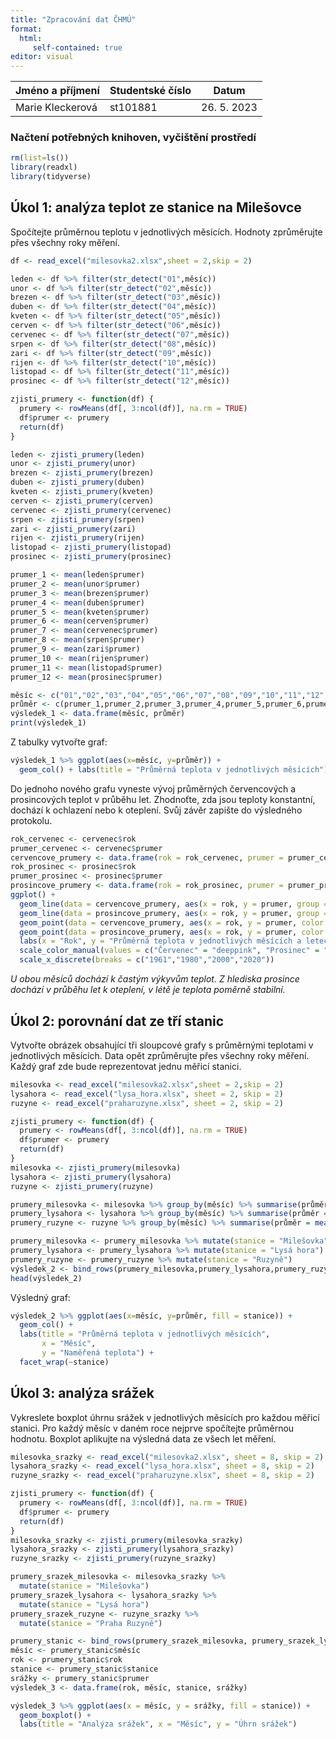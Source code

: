 ---
title: "Zpracování dat ČHMÚ"
format: 
  html:
     self-contained: true
editor: visual
---

| Jméno a příjmení | Studentské číslo | Datum        |
|------------------|------------------|--------------|
| Marie Kleckerová | st101881         | 26\. 5. 2023 |

### Načtení potřebných knihoven, vyčištění prostředí

```{r warning=FALSE, message=FALSE}
rm(list=ls())
library(readxl)
library(tidyverse)
```

## Úkol 1: analýza teplot ze stanice na Milešovce

Spočítejte průměrnou teplotu v jednotlivých měsících. Hodnoty zprůměrujte přes všechny roky měření.

```{r}
df <- read_excel("milesovka2.xlsx",sheet = 2,skip = 2)

leden <- df %>% filter(str_detect("01",měsíc))
unor <- df %>% filter(str_detect("02",měsíc))
brezen <- df %>% filter(str_detect("03",měsíc))
duben <- df %>% filter(str_detect("04",měsíc))
kveten <- df %>% filter(str_detect("05",měsíc))
cerven <- df %>% filter(str_detect("06",měsíc))
cervenec <- df %>% filter(str_detect("07",měsíc))
srpen <- df %>% filter(str_detect("08",měsíc))
zari <- df %>% filter(str_detect("09",měsíc))
rijen <- df %>% filter(str_detect("10",měsíc))
listopad <- df %>% filter(str_detect("11",měsíc))
prosinec <- df %>% filter(str_detect("12",měsíc))

zjisti_prumery <- function(df) {
  prumery <- rowMeans(df[, 3:ncol(df)], na.rm = TRUE)
  df$prumer <- prumery
  return(df)
}

leden <- zjisti_prumery(leden)
unor <- zjisti_prumery(unor)
brezen <- zjisti_prumery(brezen)
duben <- zjisti_prumery(duben)
kveten <- zjisti_prumery(kveten)
cerven <- zjisti_prumery(cerven)
cervenec <- zjisti_prumery(cervenec)
srpen <- zjisti_prumery(srpen)
zari <- zjisti_prumery(zari)
rijen <- zjisti_prumery(rijen)
listopad <- zjisti_prumery(listopad)
prosinec <- zjisti_prumery(prosinec)

prumer_1 <- mean(leden$prumer)
prumer_2 <- mean(unor$prumer)
prumer_3 <- mean(brezen$prumer)
prumer_4 <- mean(duben$prumer)
prumer_5 <- mean(kveten$prumer)
prumer_6 <- mean(cerven$prumer)
prumer_7 <- mean(cervenec$prumer)
prumer_8 <- mean(srpen$prumer)
prumer_9 <- mean(zari$prumer)
prumer_10 <- mean(rijen$prumer)
prumer_11 <- mean(listopad$prumer)
prumer_12 <- mean(prosinec$prumer)

měsíc <- c("01","02","03","04","05","06","07","08","09","10","11","12")
průměr <- c(prumer_1,prumer_2,prumer_3,prumer_4,prumer_5,prumer_6,prumer_7,prumer_8,prumer_9,prumer_10,prumer_11,prumer_12)
výsledek_1 <- data.frame(měsíc, průměr)
print(výsledek_1)
```

Z tabulky vytvořte graf:

```{r}
výsledek_1 %>% ggplot(aes(x=měsíc, y=průměr)) + 
  geom_col() + labs(title = "Průměrná teplota v jednotlivých měsících")
```

Do jednoho nového grafu vyneste vývoj průměrných červencových a prosincových teplot v průběhu let. Zhodnoťte, zda jsou teploty konstantní, dochází k ochlazení nebo k oteplení. Svůj závěr zapište do výsledného protokolu.

```{r}
rok_cervenec <- cervenec$rok
prumer_cervenec <- cervenec$prumer
cervencove_prumery <- data.frame(rok = rok_cervenec, prumer = prumer_cervenec)
rok_prosinec <- prosinec$rok
prumer_prosinec <- prosinec$prumer
prosincove_prumery <- data.frame(rok = rok_prosinec, prumer = prumer_prosinec)
ggplot() +
  geom_line(data = cervencove_prumery, aes(x = rok, y = prumer, group = 1, color = "Červenec"), size = 0.5) +
  geom_line(data = prosincove_prumery, aes(x = rok, y = prumer, group = 1, color = "Prosinec"), size = 0.5) +
  geom_point(data = cervencove_prumery, aes(x = rok, y = prumer, color = "Červenec"), size = 1) +
  geom_point(data = prosincove_prumery, aes(x = rok, y = prumer, color = "Prosinec"), size = 1) +
  labs(x = "Rok", y = "Průměrná teplota v jednotlivých měsících a letech", color = "Měsíc") +  
  scale_color_manual(values = c("Červenec" = "deeppink", "Prosinec" = "darkcyan")) +
  scale_x_discrete(breaks = c("1961","1980","2000","2020"))
```

*U obou měsíců dochází k častým výkyvům teplot. Z hlediska prosince dochází v průběhu let k oteplení, v létě je teplota poměrně stabilní.*

## Úkol 2: porovnání dat ze tří stanic

Vytvořte obrázek obsahující tři sloupcové grafy s průměrnými teplotami v jednotlivých měsících. Data opět zprůměrujte přes všechny roky měření. Každý graf zde bude reprezentovat jednu měřicí stanici.

```{r}
milesovka <- read_excel("milesovka2.xlsx",sheet = 2,skip = 2)
lysahora <- read_excel("lysa_hora.xlsx", sheet = 2, skip = 2)
ruzyne <- read_excel("praharuzyne.xlsx", sheet = 2, skip = 2)

zjisti_prumery <- function(df) {
  prumery <- rowMeans(df[, 3:ncol(df)], na.rm = TRUE)
  df$prumer <- prumery
  return(df)
}
milesovka <- zjisti_prumery(milesovka)
lysahora <- zjisti_prumery(lysahora)
ruzyne <- zjisti_prumery(ruzyne)

prumery_milesovka <- milesovka %>% group_by(měsíc) %>% summarise(průměr = mean(prumer))
prumery_lysahora <- lysahora %>% group_by(měsíc) %>% summarise(průměr = mean(prumer))
prumery_ruzyne <- ruzyne %>% group_by(měsíc) %>% summarise(průměr = mean(prumer))

prumery_milesovka <- prumery_milesovka %>% mutate(stanice = "Milešovka")
prumery_lysahora <- prumery_lysahora %>% mutate(stanice = "Lysá hora")
prumery_ruzyne <- prumery_ruzyne %>% mutate(stanice = "Ruzyně")
výsledek_2 <- bind_rows(prumery_milesovka,prumery_lysahora,prumery_ruzyne)
head(výsledek_2)
```

Výsledný graf:

```{r}
výsledek_2 %>% ggplot(aes(x=měsíc, y=průměr, fill = stanice)) + 
  geom_col() + 
  labs(title = "Průměrná teplota v jednotlivých měsících",
       x = "Měsíc",
       y = "Naměřená teplota") +
  facet_wrap(~stanice)
```

## Úkol 3: analýza srážek

Vykreslete boxplot úhrnu srážek v jednotlivých měsících pro každou měřicí stanici. Pro každý měsíc v daném roce nejprve spočítejte průměrnou hodnotu. Boxplot aplikujte na výsledná data ze všech let měření.

```{r}
milesovka_srazky <- read_excel("milesovka2.xlsx", sheet = 8, skip = 2)
lysahora_srazky <- read_excel("lysa_hora.xlsx", sheet = 8, skip = 2)
ruzyne_srazky <- read_excel("praharuzyne.xlsx", sheet = 8, skip = 2)

zjisti_prumery <- function(df) {
  prumery <- rowMeans(df[, 3:ncol(df)], na.rm = TRUE)
  df$prumer <- prumery
  return(df)
}
milesovka_srazky <- zjisti_prumery(milesovka_srazky)
lysahora_srazky <- zjisti_prumery(lysahora_srazky)
ruzyne_srazky <- zjisti_prumery(ruzyne_srazky)

prumery_srazek_milesovka <- milesovka_srazky %>% 
  mutate(stanice = "Milešovka")
prumery_srazek_lysahora <- lysahora_srazky %>%
  mutate(stanice = "Lysá hora")
prumery_srazek_ruzyne <- ruzyne_srazky %>%
  mutate(stanice = "Praha Ruzyně")

prumery_stanic <- bind_rows(prumery_srazek_milesovka, prumery_srazek_lysahora, prumery_srazek_ruzyne)
měsíc <- prumery_stanic$měsíc
rok <- prumery_stanic$rok
stanice <- prumery_stanic$stanice
srážky <- prumery_stanic$prumer
výsledek_3 <- data.frame(rok, měsíc, stanice, srážky)

výsledek_3 %>% ggplot(aes(x = měsíc, y = srážky, fill = stanice)) +
  geom_boxplot() +
  labs(title = "Analýza srážek", x = "Měsíc", y = "Úhrn srážek")
```
